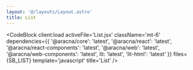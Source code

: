 ```yaml
---
layout: '@/layouts/Layout.astro'
title: List
---
```



<ListComponentBlock client:load />

<CodeBlock
  client:load
  activeFile='List.jsx'
  className='mt-6'
  dependencies={{
    '@aracna/core': 'latest',
    '@aracna/react': 'latest',
    '@aracna/react-components': 'latest',
    '@aracna/web': 'latest',
    '@aracna/web-components': 'latest',
    lit: 'latest',
    'lit-html': 'latest'
  }}
  files={SB_LIST}
  template='javascript'
  title='List'
/>
